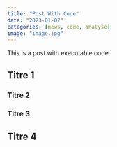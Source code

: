 ```yaml
---
title: "Post With Code"
date: "2023-01-07"
categories: [news, code, analyse]
image: "image.jpg"
---
```


This is a post with executable code.

## Titre 1

### Titre 2

### Titre 3

## Titre 4
